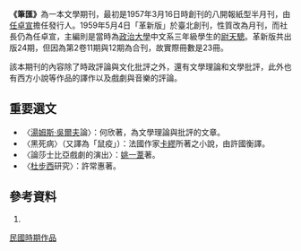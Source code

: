 '''《筆匯》'''為一本文學期刊，最初是1957年3月16日時創刊的八開報紙型半月刊，由[[任卓宣|任卓宣]]擔任發行人。1959年5月4日「革新版」於臺北創刊，性質改為月刊，而社長仍為任卓宣，主編則是當時為[[政治大學|政治大學]]中文系三年級學生的[[尉天驄|尉天驄]]。革新版共出版24期，但因為第2卷11期與12期為合刊，故實際冊數是23冊。

該本期刊的內容除了時政評論與文化批評之外，還有文學理論和文學批評，此外也有西方小說等作品的譯作以及戲劇與音樂的評論。

== 重要選文 ==
*〈[[湯姆斯·吳爾夫|湯姆斯·吳爾夫]]論〉：何欣著，為文學理論與批評的文章。
*〈黑死病〉（又譯為「鼠疫」）：法國作家[[卡繆|卡繆]]所著之小說，由許國衡譯。
*〈論莎士比亞戲劇的演出〉：[[姚一葦|姚一葦]]著。
*〈[[杜步西|杜步西]]研究〉：許常惠著。

== 參考資料 ==
#{{cite book|author=高淑芬 |title=《臺灣歷史辭典補正·期刊詞條補正》 |publisher=臺灣學生書局 |location=臺北市 |isbn=978-957-15-1477-2 |pages=102、103頁 }}

[[分類:台灣文學作品|民國時期作品]]